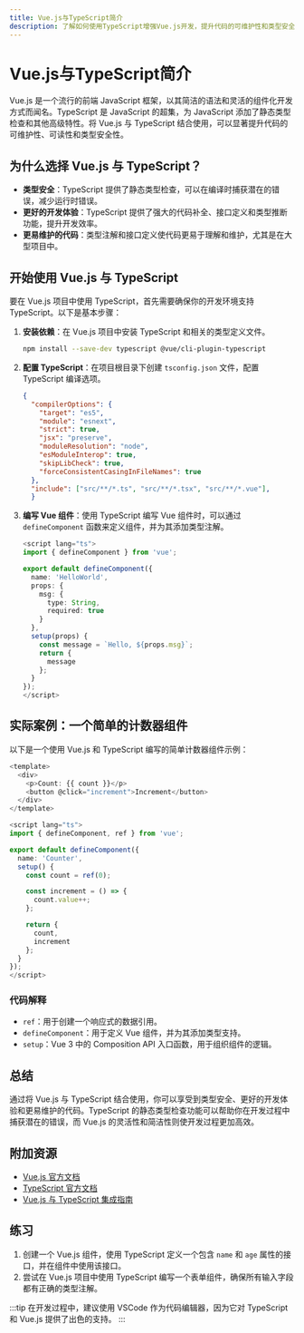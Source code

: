 ```yaml
---
title: Vue.js与TypeScript简介
description: 了解如何使用TypeScript增强Vue.js开发，提升代码的可维护性和类型安全性。
---
```


# Vue.js与TypeScript简介

Vue.js 是一个流行的前端 JavaScript 框架，以其简洁的语法和灵活的组件化开发方式而闻名。TypeScript 是 JavaScript 的超集，为 JavaScript 添加了静态类型检查和其他高级特性。将 Vue.js 与 TypeScript 结合使用，可以显著提升代码的可维护性、可读性和类型安全性。

## 为什么选择 Vue.js 与 TypeScript？

- **类型安全**：TypeScript 提供了静态类型检查，可以在编译时捕获潜在的错误，减少运行时错误。
- **更好的开发体验**：TypeScript 提供了强大的代码补全、接口定义和类型推断功能，提升开发效率。
- **更易维护的代码**：类型注解和接口定义使代码更易于理解和维护，尤其是在大型项目中。

## 开始使用 Vue.js 与 TypeScript

要在 Vue.js 项目中使用 TypeScript，首先需要确保你的开发环境支持 TypeScript。以下是基本步骤：

1. **安装依赖**：在 Vue.js 项目中安装 TypeScript 和相关的类型定义文件。

   ```bash
   npm install --save-dev typescript @vue/cli-plugin-typescript
   ```

2. **配置 TypeScript**：在项目根目录下创建 `tsconfig.json` 文件，配置 TypeScript 编译选项。

   ```json
   {
     "compilerOptions": {
       "target": "es5",
       "module": "esnext",
       "strict": true,
       "jsx": "preserve",
       "moduleResolution": "node",
       "esModuleInterop": true,
       "skipLibCheck": true,
       "forceConsistentCasingInFileNames": true
     },
     "include": ["src/**/*.ts", "src/**/*.tsx", "src/**/*.vue"],
     }
   ```

3. **编写 Vue 组件**：使用 TypeScript 编写 Vue 组件时，可以通过 `defineComponent` 函数来定义组件，并为其添加类型注解。

   ```typescript
   <script lang="ts">
   import { defineComponent } from 'vue';

   export default defineComponent({
     name: 'HelloWorld',
     props: {
       msg: {
         type: String,
         required: true
       }
     },
     setup(props) {
       const message = `Hello, ${props.msg}`;
       return {
         message
       };
     }
   });
   </script>
   ```

## 实际案例：一个简单的计数器组件

以下是一个使用 Vue.js 和 TypeScript 编写的简单计数器组件示例：

```typescript
<template>
  <div>
    <p>Count: {{ count }}</p>
    <button @click="increment">Increment</button>
  </div>
</template>

<script lang="ts">
import { defineComponent, ref } from 'vue';

export default defineComponent({
  name: 'Counter',
  setup() {
    const count = ref(0);

    const increment = () => {
      count.value++;
    };

    return {
      count,
      increment
    };
  }
});
</script>
```

### 代码解释

- `ref`：用于创建一个响应式的数据引用。
- `defineComponent`：用于定义 Vue 组件，并为其添加类型支持。
- `setup`：Vue 3 中的 Composition API 入口函数，用于组织组件的逻辑。

## 总结

通过将 Vue.js 与 TypeScript 结合使用，你可以享受到类型安全、更好的开发体验和更易维护的代码。TypeScript 的静态类型检查功能可以帮助你在开发过程中捕获潜在的错误，而 Vue.js 的灵活性和简洁性则使开发过程更加高效。

## 附加资源

- [Vue.js 官方文档](https://v3.vuejs.org/)
- [TypeScript 官方文档](https://www.typescriptlang.org/docs/)
- [Vue.js 与 TypeScript 集成指南](https://v3.vuejs.org/guide/typescript-support.html)

## 练习

1. 创建一个 Vue.js 组件，使用 TypeScript 定义一个包含 `name` 和 `age` 属性的接口，并在组件中使用该接口。
2. 尝试在 Vue.js 项目中使用 TypeScript 编写一个表单组件，确保所有输入字段都有正确的类型注解。

:::tip
在开发过程中，建议使用 VSCode 作为代码编辑器，因为它对 TypeScript 和 Vue.js 提供了出色的支持。
:::